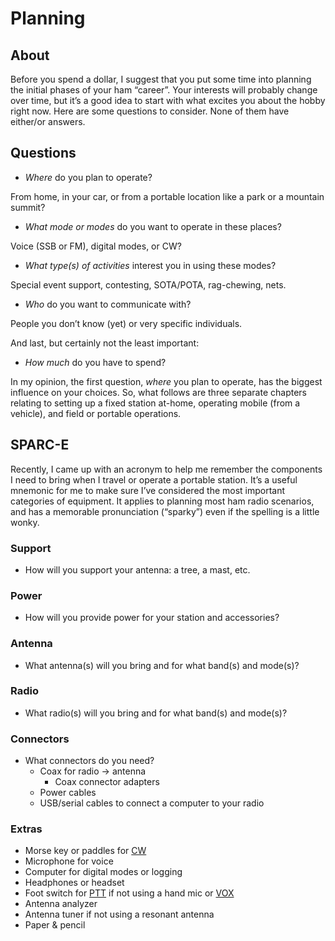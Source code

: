 # Planning {-}

## About {-}

Before you spend a dollar, I suggest that you put some time into planning the initial phases of your ham "career".
Your interests will probably change over time, but it's a good idea to start with what excites you about the hobby right now.
Here are some questions to consider.
None of them have either/or answers.

## Questions {-}

- *Where* do you plan to operate?

From home, in your car, or from a portable location like a park or a mountain summit?

- *What mode or modes* do you want to operate in these places?

Voice (SSB or FM), digital modes, or CW?

- *What type(s) of activities* interest you in using these modes?

Special event support, contesting, SOTA/POTA, rag-chewing, nets.

- *Who* do you want to communicate with?

People you don't know (yet) or very specific individuals.

And last, but certainly not the least important:

- *How much* do you have to spend?

In my opinion, the first question, *where* you plan to operate, has the biggest influence on your choices.
So, what follows are three separate chapters relating to setting up a fixed station at-home, operating mobile (from a vehicle), and field or portable operations.

## SPARC-E

Recently, I came up with an acronym to help me remember the components I need to bring when I travel or operate a portable station.
It's a useful mnemonic for me to make sure I've considered the most important categories of equipment.
It applies to planning most ham radio scenarios, and has a memorable pronunciation ("sparky") even if the spelling is a little wonky.

### Support

- How will you support your antenna: a tree, a mast, etc.

### Power

- How will you provide power for your station and accessories?

### Antenna

- What antenna(s) will you bring and for what band(s) and mode(s)?

### Radio

- What radio(s) will you bring and for what band(s) and mode(s)?

### Connectors

- What connectors do you need?
  - Coax for radio $\rightarrow$ antenna
    - Coax connector adapters
  - Power cables
  - USB/serial cables to connect a computer to your radio

### Extras

- Morse key or paddles for [CW](lingo.qmd#cw)
- Microphone for voice
- Computer for digital modes or logging
- Headphones or headset
- Foot switch for [PTT](lingo.qmd#ptt) if not using a hand mic or [VOX](lingo.qmd#vox)
- Antenna analyzer
- Antenna tuner if not using a resonant antenna
- Paper & pencil

